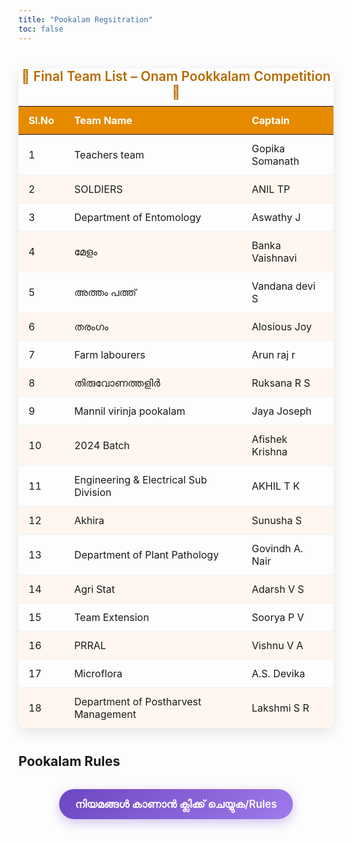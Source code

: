 ---
title: "Pookalam Regsitration"  
toc: false
---  
```{=html}
<style>
  .teamlist {
    max-width: 900px;
    margin: 40px auto;
    border-collapse: collapse;
    width: 100%;
    font-family: "Inter", sans-serif;
    box-shadow: 0 6px 20px rgba(0,0,0,0.1);
    border-radius: 12px;
    overflow: hidden;
  }
  .teamlist th {
    background: #e68a00;
    color: #fff;
    text-align: left;
    padding: 12px 16px;
    font-size: 1rem;
  }
  .teamlist td {
    padding: 12px 16px;
    border-bottom: 1px solid #f1f1f1;
  }
  .teamlist tr:nth-child(even) {
    background: #fff7ef;
  }
  .teamlist tr:hover {
    background: #ffe1b3;
  }
  .teamlist caption {
    caption-side: top;
    font-size: 1.3rem;
    font-weight: 600;
    margin-bottom: 10px;
    color: #b36b00;
  }
</style>

<table class="teamlist">
  <caption>🌸 Final Team List – Onam Pookkalam Competition 🌸</caption>
  <thead>
    <tr>
      <th>Sl.No</th>
      <th>Team Name</th>
      <th>Captain</th>
    </tr>
  </thead>
  <tbody>
    <tr><td>1</td><td>Teachers team</td><td>Gopika Somanath</td></tr>
    <tr><td>2</td><td>SOLDIERS</td><td>ANIL TP</td></tr>
    <tr><td>3</td><td>Department of Entomology</td><td>Aswathy J</td></tr>
    <tr><td>4</td><td>മേളം</td><td>Banka Vaishnavi</td></tr>
    <tr><td>5</td><td>അത്തം പത്ത്</td><td>Vandana devi S</td></tr>
    <tr><td>6</td><td>തരംഗം</td><td>Alosious Joy</td></tr>
    <tr><td>7</td><td>Farm labourers</td><td>Arun raj r</td></tr>
    <tr><td>8</td><td>തിരുവോണത്തളിർ</td><td>Ruksana R S</td></tr>
    <tr><td>9</td><td>Mannil virinja pookalam</td><td>Jaya Joseph</td></tr>
    <tr><td>10</td><td>2024 Batch</td><td>Afishek Krishna</td></tr>
    <tr><td>11</td><td>Engineering & Electrical Sub Division</td><td>AKHIL T K</td></tr>
    <tr><td>12</td><td>Akhira</td><td>Sunusha S</td></tr>
    <tr><td>13</td><td>Department of Plant Pathology</td><td>Govindh A. Nair</td></tr>
    <tr><td>14</td><td>Agri Stat</td><td>Adarsh V S</td></tr>
    <tr><td>15</td><td>Team Extension</td><td>Soorya P V</td></tr>
    <tr><td>16</td><td>PRRAL</td><td>Vishnu V A</td></tr>
    <tr><td>17</td><td>Microflora</td><td>A.S. Devika</td></tr>
    <tr><td>18</td><td>Department of Postharvest Management</td><td>Lakshmi S R</td></tr>
  </tbody>
</table>
```  


## Pookalam Rules {.unnumbered}

```{=html}
<!-- Register Button -->
<div class="register-btn-wrap">
  <a href="pookalamrules.html" class="register-btn">നിയമങ്ങൾ കാണാൻ ക്ലിക്ക് ചെയ്യുക/Rules</a>
</div>

<style>
  .register-btn-wrap{
    text-align:center;
    margin:2rem 0;
  }
  .register-btn{
    display:inline-block;
    padding:.9rem 1.6rem;
    font-size:1.05rem;
    font-weight:600;
    color:#fff;
    background:linear-gradient(135deg,#6b46c1,#9f7aea);
    border-radius:999px;
    text-decoration:none;
    box-shadow:0 6px 18px rgba(111,61,204,.3);
    transition:all .25s ease;
  }
  .register-btn:hover,
  .register-btn:focus{
    background:linear-gradient(135deg,#5a38a8,#7d5ac9);
    box-shadow:0 8px 24px rgba(111,61,204,.45);
    transform:translateY(-2px);
  }
</style>
```
